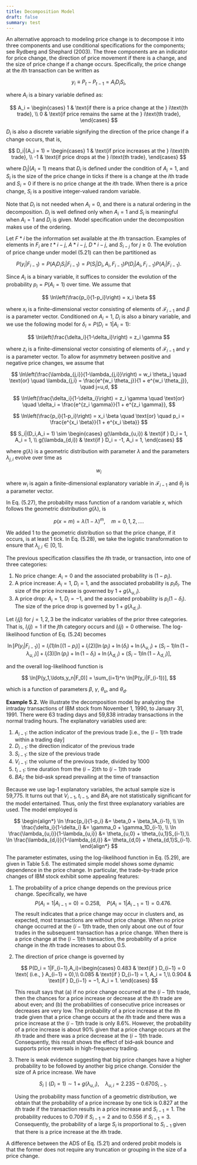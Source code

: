 ```yaml
---
title: Decomposition Model
draft: false
summary: test
---
```



<TOCInline toc={props.toc} asDisclosure />

An alternative approach to modeling price change is to decompose it into three components and use conditional specifications for the components; see Rydberg and Shephard (2003). The three components are an indicator for price change, the direction of price movement if there is a change, and the size of price change if a change occurs. Specifically, the price change at the $i$th transaction can be written as

$$
y_i \equiv P_t - P_{t-1} = A_i D_i S_i,
$$

where $A_i$ is a binary variable defined as:

$$
A_i =
\begin{cases}
1 & \text{if there is a price change at the } i\text{th trade}, \\
0 & \text{if price remains the same at the } i\text{th trade},
\end{cases}
$$

$D_i$ is also a discrete variable signifying the direction of the price change if a change occurs, that is,

$$
D_i|(A_i = 1) =
\begin{cases}
1 & \text{if price increases at the } i\text{th trade}, \\
-1 & \text{if price drops at the } i\text{th trade},
\end{cases}
$$

where $D_i |(A_i = 1)$ means that $D_i$ is defined under the condition of $A_i = 1$, and $S_i$ is the size of the price change in ticks if there is a change at the $i$th trade and $S_i = 0$ if there is no price change at the $i$th trade. When there is a price change, $S_i$ is a positive integer-valued random variable.

Note that $D_i$ is not needed when $A_i = 0$, and there is a natural ordering in the decomposition. $D_i$ is well defined only when $A_i = 1$ and $S_i$ is meaningful when $A_i = 1$ and $D_i$ is given. Model specification under the decomposition makes use of the ordering.

Let $F*i$ be the information set available at the $i$th transaction. Examples of elements in $F_i$ are $t*{i-j}$, $A*{i-j}$, $D*{i-j}$, and $S_{i-j}$ for $j \geq 0$. The evolution of price change under model (5.21) can then be partitioned as

$$
P(y_i|F_{i-1}) = P(A_i D_i S_i|F_{i-1}) = P(S_i|D_i,A_i,F_{i-1})P(D_i|A_i,F_{i-1})P(A_i|F_{i-1}).
$$

Since $A_i$ is a binary variable, it suffices to consider the evolution of the probability $p_i = P(A_i = 1)$ over time. We assume that

$$
\ln\left(\frac{p_i}{1-p_i}\right) = x_i \beta
$$

where $x_i$ is a finite-dimensional vector consisting of elements of $\mathcal{F}_{i-1}$ and $\beta$ is a parameter vector. Conditioned on $A_i = 1$, $D_i$ is also a binary variable, and we use the following model for $\delta_i = P(D_i = 1|A_i = 1)$:

$$
\ln\left(\frac{\delta_i}{1-\delta_i}\right) = z_i \gamma
$$

where $z_i$ is a finite-dimensional vector consisting of elements of $\mathcal{F}_{i-1}$ and $\gamma$ is a parameter vector. To allow for asymmetry between positive and negative price changes, we assume that

$$
\ln\left(\frac{\lambda_{j,i}}{1-\lambda_{j,i}}\right) = w_i \theta_j \quad \text{or} \quad \lambda_{j,i} = \frac{e^{w_i \theta_j}}{1 + e^{w_i \theta_j}}, \quad j=u,d,
$$

$$
\ln\left(\frac{\delta_i}{1-\delta_i}\right) = z_i \gamma \quad \text{or} \quad \delta_i = \frac{e^{z_i \gamma}}{1 + e^{z_i \gamma}},
$$

$$
\ln\left(\frac{p_i}{1-p_i}\right) = x_i \beta \quad \text{or} \quad p_i = \frac{e^{x_i \beta}}{1 + e^{x_i \beta}}
$$

$$
S_i|(D_i,A_i = 1) \sim
\begin{cases}
g(\lambda_{u,i}) & \text{if } D_i = 1, A_i = 1, \\
g(\lambda_{d,i}) & \text{if } D_i = -1, A_i = 1,
\end{cases}
$$

where $g(\lambda)$ is a geometric distribution with parameter $\lambda$ and the parameters $\lambda_{j,i}$ evolve over time as

$$
w_i
$$

where $w_i$ is again a finite-dimensional explanatory variable in $\mathcal{F}_{i-1}$ and $\theta_j$ is a parameter vector.

In Eq. (5.27), the probability mass function of a random variable $x$, which follows the geometric distribution $g(\lambda)$, is

$$
p(x = m) = \lambda(1 - \lambda)^m, \quad m = 0, 1, 2, \ldots.
$$

We added 1 to the geometric distribution so that the price change, if it occurs, is at least 1 tick. In Eq. (5.28), we take the logistic transformation to ensure that $\lambda_{j,i} \in [0,1]$.

The previous specification classifies the $i$th trade, or transaction, into one of three categories:

1. No price change: $A_i = 0$ and the associated probability is $(1 - p_i)$.
2. A price increase: $A_i = 1$, $D_i = 1$, and the associated probability is $p_i \delta_i$. The size of the price increase is governed by $1 + g(\lambda_{u,i})$.
3. A price drop: $A_i = 1$, $D_i = -1$, and the associated probability is $p_i (1 - \delta_i)$. The size of the price drop is governed by $1 + g(\lambda_{d,i})$.

Let $I_i(j)$ for $j = 1, 2, 3$ be the indicator variables of the prior three categories. That is, $I_i(j) = 1$ if the $j$th category occurs and $I_i(j) = 0$ otherwise. The log-likelihood function of Eq. (5.24) becomes

$$
\ln[P(y_i|F_{i-1})] = I_i(1)\ln[(1-p_i)] + I_i(2)[\ln(p_i)+\ln(\delta_i) + \ln(\lambda_{u,i})+(S_i -1)\ln(1-\lambda_{u,i})] + I_i(3)[\ln(p_i)+\ln(1-\delta_i)+\ln(\lambda_{d,i})+(S_i -1)\ln(1-\lambda_{d,i})],
$$

and the overall log-likelihood function is

$$
\ln[P(y_1,\ldots,y_n|F_0)] = \sum_{i=1}^n \ln[P(y_i|F_{i-1})],
$$

which is a function of parameters $\beta$, $\gamma$, $\theta_u$, and $\theta_d$.

**Example 5.2.** We illustrate the decomposition model by analyzing the intraday transactions of IBM stock from November 1, 1990, to January 31, 1991. There were 63 trading days and 59,838 intraday transactions in the normal trading hours. The explanatory variables used are:

1. $A_{i-1}$: the action indicator of the previous trade [i.e., the $(i - 1)$th trade within a trading day]
2. $D_{i-1}$: the direction indicator of the previous trade
3. $S_{i-1}$: the size of the previous trade
4. $V_{i-1}$: the volume of the previous trade, divided by 1000
5. $t_{i-1}$: time duration from the $(i - 2)$th to $(i - 1)$th trade
6. $BA_i$: the bid–ask spread prevailing at the time of transaction

Because we use lag-1 explanatory variables, the actual sample size is 59,775. It turns out that $V_{i-1}$, $t_{i-1}$, and $BA_i$ are not statistically significant for the model entertained. Thus, only the first three explanatory variables are used. The model employed is

$$
\begin{align*}
\ln \frac{p_i}{1-p_i} &= \beta_0 + \beta_1A_{i-1}, \\
\ln \frac{\delta_i}{1-\delta_i} &= \gamma_0 + \gamma_1D_{i-1}, \\
\ln \frac{\lambda_{u,i}}{1-\lambda_{u,i}} &= \theta_{u,0} + \theta_{u,1}S_{i-1},\\
\ln \frac{\lambda_{d,i}}{1-\lambda_{d,i}} &= \theta_{d,0} + \theta_{d,1}S_{i-1}.
\end{align*}
$$

The parameter estimates, using the log-likelihood function in Eq. (5.29), are given in Table 5.6. The estimated simple model shows some dynamic dependence in the price change. In particular, the trade-by-trade price changes of IBM stock exhibit some appealing features:

1. The probability of a price change depends on the previous price change. Specifically, we have
   $$P(A_i = 1|A_{i−1} = 0) = 0.258, \quad P(A_i = 1|A_{i−1} = 1) = 0.476.$$
   The result indicates that a price change may occur in clusters and, as expected, most transactions are without price change. When no price change occurred at the $(i − 1)$th trade, then only about one out of four trades in the subsequent transaction has a price change. When there is a price change at the $(i − 1)$th transaction, the probability of a price change in the $i$th trade increases to about 0.5.

2. The direction of price change is governed by

   $$
   P(D_i = 1|F_{i−1},A_i)=\begin{cases}
   0.483 & \text{if } D_{i−1} = 0 \text{ (i.e., } A_{i−1} = 0),\\
   0.085 & \text{if } D_{i−1} = 1, A_i = 1,\\
   0.904 & \text{if } D_{i−1} = −1, A_i = 1.
   \end{cases}
   $$

   This result says that (a) if no price change occurred at the $(i − 1)$th trade, then the chances for a price increase or decrease at the $i$th trade are about even; and (b) the probabilities of consecutive price increases or decreases are very low. The probability of a price increase at the $i$th trade given that a price change occurs at the $i$th trade and there was a price increase at the $(i − 1)$th trade is only 8.6%. However, the probability of a price increase is about 90% given that a price change occurs at the $i$th trade and there was a price decrease at the $(i − 1)$th trade. Consequently, this result shows the effect of bid–ask bounce and supports price reversals in high-frequency trading.

3. There is weak evidence suggesting that big price changes have a higher probability to be followed by another big price change. Consider the size of A price increase. We have

   $$
   S_i \mid (D_i = 1) \sim 1 + g(\lambda_{u,i}), \quad \lambda_{u,i} = 2.235 - 0.670 S_{i-1}.
   $$

   Using the probability mass function of a geometric distribution, we obtain that the probability of a price increase by one tick is 0.827 at the $i$th trade if the transaction results in a price increase and $S_{i-1} = 1$. The probability reduces to 0.709 if $S_{i-1} = 2$ and to 0.556 if $S_{i-1} = 3$. Consequently, the probability of a large $S_i$ is proportional to $S_{i-1}$ given that there is a price increase at the $i$th trade.

A difference between the ADS of Eq. (5.21) and ordered probit models is that the former does not require any truncation or grouping in the size of a price change.
